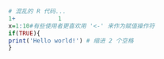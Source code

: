 ```{r, tidy=TRUE, tidy.opts=list(arrow=TRUE, indent=2)}
# 混乱的 R 代码...
1+            1
x=1:10#有些使用者更喜欢用 '<-' 来作为赋值操作符
if(TRUE){
print('Hello world!') # 缩进 2 个空格
}
```
